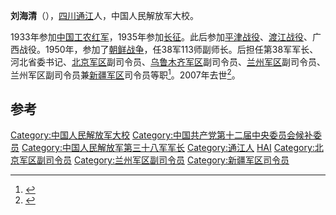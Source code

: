 '''刘海清'''（{{bd|1921年||2007年|8月18日}}），[[四川|四川]][[通江|通江]]人，中国人民解放军大校。

1933年参加[[中国工农红军|中国工农红军]]，1935年参加[[长征|长征]]。此后参加[[平津战役|平津战役]]、[[渡江战役|渡江战役]]、广西战役。1950年，参加了[[朝鲜战争|朝鲜战争]]，任38军113师副师长。后担任第38军军长、河北省委书记、[[北京军区|北京军区]]副司令员、[[乌鲁木齐军区|乌鲁木齐军区]]副司令员、[[兰州军区|兰州军区]]副司令员、兰州军区副司令员兼[[新疆军区|新疆军区]]司令员等职<ref>{{cite news|title=战将无星--记新疆军区原司令员刘海清|url=http://news.163.com/12/0718/10/86MKK2NN00014JB6_4.html|accessdate=2015-02-21|newspaper=网易|archive-url=https://web.archive.org/web/20150221133030/http://news.163.com/12/0718/10/86MKK2NN00014JB6_4.html|archive-date=2015-02-21|dead-url=yes}}</ref>。2007年去世<ref>{{cite news|title=兰州军区原副司令刘海清逝世 生前曾身经百战|url=http://news.enorth.com.cn/system/2007/09/04/001891225.shtml|accessdate=2015-02-21|newspaper=北方网|archive-date=2019-05-15|archive-url=https://web.archive.org/web/20190515043009/http://news.enorth.com.cn/system/2007/09/04/001891225.shtml|dead-url=no}}</ref>。

==参考==
{{reflist}}
{{start box}}
{{s-mil}}
{{succession box|[[李光军|李光军]]|[[朱月华|朱月华]]|[[中国人民解放军第38军|中国人民解放军第38军]]军长|1968年12月-1972年2月}}
{{end box}}
{{中国政治人物小作品}}
[[Category:中国人民解放军大校|Category:中国人民解放军大校]]
[[Category:中国共产党第十二届中央委员会候补委员|Category:中国共产党第十二届中央委员会候补委员]]
[[Category:中国人民解放军第三十八军军长|Category:中国人民解放军第三十八军军长]]
[[Category:通江人|Category:通江人]]
[[Category:刘姓|HAI]]
[[Category:北京军区副司令员|Category:北京军区副司令员]]
[[Category:兰州军区副司令员|Category:兰州军区副司令员]]
[[Category:新疆军区司令员|Category:新疆军区司令员]]